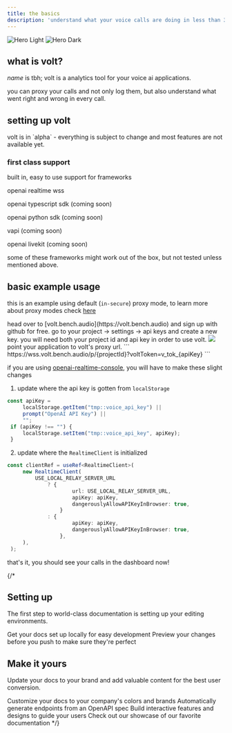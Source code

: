 ```yaml
---
title: the basics 
description: 'understand what your voice calls are doing in less than 3 mins'
---
```


<img
  className="block dark:hidden"
  src="/images/hero.png"
  alt="Hero Light"
/>
<img
  className="hidden dark:block"
  src="/images/hero.png"
  alt="Hero Dark"
/>


## what is volt?

_name_ is tbh; volt is a analytics tool for your voice ai applications.

you can proxy your calls and not only log them, but also understand what went right and wrong in every call.



## setting up volt

<Warning>
  volt is in `alpha` - everything is subject to change and most features are not available yet.
</Warning>

### first class support

built in, easy to use support for frameworks

<Icon icon="check" iconType="thin" /> openai realtime wss

<Icon icon="x" iconType="thin" /> openai typescript sdk (coming soon)

<Icon icon="x" iconType="thin" /> openai python sdk (coming soon)

<Icon icon="x" iconType="thin" /> vapi (coming soon)

<Icon icon="x" iconType="thin" /> openai livekit (coming soon)

some of these frameworks might work out of the box, but not tested unless mentioned above.



## basic example usage

this is an example using default (`in-secure`) proxy mode, to learn more about proxy modes check [here](/proxy-modes)

<Steps>
  <Step title="setup account">
    head over to [volt.bench.audio](https://volt.bench.audio) and sign up with github for free.
  </Step>
  <Step title="get project/api key">
    go to your project -> settings -> api keys and create a new key. you will need both your project id and api key in order to use volt.
    <Frame caption="your project settings page">
      <img src="/images/settings.jpeg" />
    </Frame>
  </Step>
  <Step title="change wss url to proxy url">
  point your application to volt's proxy url.
   ```
   https://wss.volt.bench.audio/p/{projectId}?voltToken=v_tok_{apiKey}
   ```


  <Accordion title="using openai-realtime-console? two more steps (small once i promise)">
 

   if you are using [openai-realtime-console](https://github.com/openai/openai-realtime-console?tab=readme-ov-file), you will have to make these slight changes



   1. update where the api key is gotten from `localStorage`
   
   ```ts
   const apiKey =
		localStorage.getItem("tmp::voice_api_key") ||
		prompt("OpenAI API Key") ||
		"";
	if (apiKey !== "") {
		localStorage.setItem("tmp::voice_api_key", apiKey);
	}
   ```

   2. update where the `RealtimeClient` is initialized

   ```ts
   const clientRef = useRef<RealtimeClient>(
		new RealtimeClient(
			USE_LOCAL_RELAY_SERVER_URL
				? {
						url: USE_LOCAL_RELAY_SERVER_URL,
						apiKey: apiKey,
						dangerouslyAllowAPIKeyInBrowser: true,
					}
				: {
						apiKey: apiKey,
						dangerouslyAllowAPIKeyInBrowser: true,
					},
		),
	);


  ```
  </Accordion>

  that's it, you should see your calls in the dashboard now!
  </Step>
</Steps>



{/* 

## Setting up

The first step to world-class documentation is setting up your editing environments.

<CardGroup cols={2}>
  <Card
    title="Edit Your Docs"
    icon="pen-to-square"
    href="https://mintlify.com/docs/quickstart"
  >
    Get your docs set up locally for easy development
  </Card>
  <Card
    title="Preview Changes"
    icon="image"
    href="https://mintlify.com/docs/development"
  >
    Preview your changes before you push to make sure they're perfect
  </Card>
</CardGroup>

## Make it yours

Update your docs to your brand and add valuable content for the best user conversion.

<CardGroup cols={2}>
  <Card
    title="Customize Style"
    icon="palette"
    href="https://mintlify.com/docs/settings/global"
  >
    Customize your docs to your company's colors and brands
  </Card>
  <Card
    title="Reference APIs"
    icon="code"
    href="https://mintlify.com/docs/api-playground/openapi"
  >
    Automatically generate endpoints from an OpenAPI spec
  </Card>
  <Card
    title="Add Components"
    icon="screwdriver-wrench"
    href="https://mintlify.com/docs/components/accordion"
  >
    Build interactive features and designs to guide your users
  </Card>
  <Card
    title="Get Inspiration"
    icon="stars"
    href="https://mintlify.com/customers"
  >
    Check out our showcase of our favorite documentation
  </Card>
</CardGroup> */}

